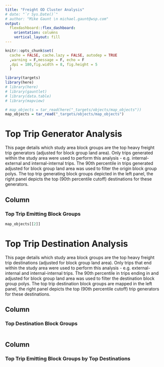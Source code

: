 ```yaml
---
title: "Freight OD Cluster Analysis"
# date: "`r Sys.Date()`"
# author: "Mike Gaunt \n michael.gaunt@wsp.com"
output: 
  flexdashboard::flex_dashboard:
    orientation: columns
    vertical_layout: fill
---
```


```r
knitr::opts_chunk$set(
  cache = FALSE, cache.lazy = FALSE, autodep = TRUE
  ,warning = F,message = F, echo = F
  ,dpi = 180,fig.width = 8, fig.height = 5
  )
```


<!--#general comments===========================================================
#~~~~~~~~~~~~~~~~~~~~~~~~~~~~~~~~~~~~~~~~~~~~~~~~~~~~~~~~~~~~~~~~~~~~~~~~~~~~~~~
#
# This is [[insert description here - what it does/solve]]
#
# By: mike gaunt, michael.gaunt@wsp.com
#
# README: [[insert brief readme here]]
#-------- [[insert brief readme here]]
#
# *please use 80 character margins
# *please go to https://pkgs.rstudio.com/flexdashboard/articles/layouts.html
# to explore the different layouts available for the flexdashboard framework
#
#~~~~~~~~~~~~~~~~~~~~~~~~~~~~~~~~~~~~~~~~~~~~~~~~~~~~~~~~~~~~~~~~~~~~~~~~~~~ -->


<!--#library set-up=============================================================
#~~~~~~~~~~~~~~~~~~~~~~~~~~~~~~~~~~~~~~~~~~~~~~~~~~~~~~~~~~~~~~~~~~~~~~~~~~~~~~~
#content in this section should be removed if in production - ok for dev -->

```r
library(targets)
library(here)
# library(here)
# library(gauntlet)
# library(data.table)
# library(mapview)
```

<!--#source helpers/utilities===================================================
#~~~~~~~~~~~~~~~~~~~~~~~~~~~~~~~~~~~~~~~~~~~~~~~~~~~~~~~~~~~~~~~~~~~~~~~~~~~~~~~
#content in this section should be removed if in production - ok for dev -->

<!--#source data================================================================
#~~~~~~~~~~~~~~~~~~~~~~~~~~~~~~~~~~~~~~~~~~~~~~~~~~~~~~~~~~~~~~~~~~~~~~~~~~~~~~~
#content in this section should be removed if in production - ok for dev 
#area to upload data with and to perform initial munging
#please add test data here so that others may use/unit test these scripts -->


```r
# map_objects = tar_read(here("_targets/objects/map_objects")) 
map_objects = tar_read("_targets/objects/map_objects")
```


<!-- #SECTION NAME=============================================================== -->
<!-- #use this header to make demarcations/section in code [delete this line] -->
<!-- #short description  -->


# Top Trip Generator Analysis

This page details which study area block groups are the top heavy freight trip generators (adjusted for block group land area). Only trips generated within the study area were used to perform this analysis - e.g. internal-external and internal-internal trips. The 90th percentile in trips generated adjusted for block group land area was used to filter the origin block group polys. The top trip generating block groups depicted in the left panel, the right panel depicts the top (90th percentile cutoff) destinations for these generators.

## Column

### Top Trip Emitting Block Groups

```r
map_objects[[2]]
```


# Top Trip Destination Analysis

This page details which study area block groups are the top heavy freight trip destinations (adjusted for block group land area). Only trips that end within the study area were used to perform this analysis - e.g. external-internal and internal-internal trips. The 90th percentile in trips ending in and adjusted for block group land area was used to filter the destination block group polys. The top trip destination block groups are mapped in the left panel, the right panel depicts the top (90th percentile cutoff) trip generators for these destinations.

## Column

### Top Destination Block Groups

```r

```

## Column

### Top Trip Emitting Block Groups by Top Destinations

```r

```



<!-- ### Tab {.tabset} -->

<!-- #### Origins -->

<!-- ```{r} -->

<!-- ``` -->

<!-- #### Destinations -->

<!-- ```{r} -->

<!-- ``` -->

<!-- ### {-} -->

<!--end-->
